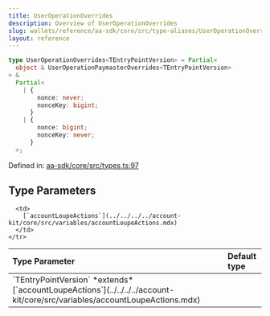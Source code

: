 ```yaml
---
title: UserOperationOverrides
description: Overview of UserOperationOverrides
slug: wallets/reference/aa-sdk/core/src/type-aliases/UserOperationOverrides
layout: reference
---
```


```ts
type UserOperationOverrides<TEntryPointVersion> = Partial<
  object & UserOperationPaymasterOverrides<TEntryPointVersion>
> &
  Partial<
    | {
        nonce: never;
        nonceKey: bigint;
      }
    | {
        nonce: bigint;
        nonceKey: never;
      }
  >;
```

Defined in: [aa-sdk/core/src/types.ts:97](https://github.com/alchemyplatform/aa-sdk/blob/08da565ff1e1b5bcae4581d79993c4ed9e522c16/aa-sdk/core/src/types.ts#L97)

## Type Parameters

<table>
  <thead>
    <tr>
      <th align="left">Type Parameter</th>
      <th align="left">Default type</th>
    </tr>
  </thead>

  <tbody>
    <tr>
      <td>
        `TEntryPointVersion` *extends* [`accountLoupeActions`](../../../../account-kit/core/src/variables/accountLoupeActions.mdx)
      </td>

      <td>
        [`accountLoupeActions`](../../../../account-kit/core/src/variables/accountLoupeActions.mdx)
      </td>
    </tr>

  </tbody>
</table>
